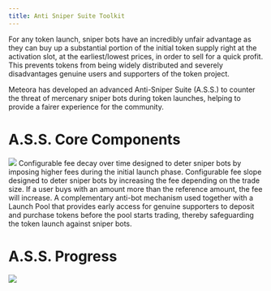 ```yaml
---
title: Anti Sniper Suite Toolkit
---
```


For any token launch, sniper bots have an incredibly unfair advantage as they can buy up a substantial portion of the initial token supply right at the activation slot, at the earliest/lowest prices, in order to sell for a quick profit. This prevents tokens from being widely distributed and severely disadvantages genuine users and supporters of the token project.

Meteora has developed an advanced Anti-Sniper Suite (A.S.S.) to counter the threat of mercenary sniper bots during token launches, helping to provide a fairer experience for the community.

# A.S.S. Core Components

<Frame>
  <img src="/images/anti-sniper-suite/ass-core-components.png" />
</Frame>

<CardGroup>
  <Card title="Fee Scheduler" href="/anti-sniper-suite/fee-scheduler" icon="square-1" iconType="solid">
    Configurable fee decay over time designed to deter sniper bots by imposing higher fees during the initial launch phase.
  </Card>
  <Card title="Rate Limiter" href="/anti-sniper-suite/rate-limiter" icon="square-2" iconType="solid">
    Configurable fee slope designed to deter sniper bots by increasing the fee depending on the trade size. If a user buys with an amount more than the reference amount, the fee will increase.
  </Card>
  <Card title="Alpha Vault" href="/anti-sniper-suite/alpha-vault" icon="square-3" iconType="solid">
    A complementary anti-bot mechanism used together with a Launch Pool that provides early access for genuine supporters to deposit and purchase tokens before the pool starts trading, thereby safeguarding the token launch against sniper bots.
  </Card>
</CardGroup>

# A.S.S. Progress

<Frame>
  <img src="/images/anti-sniper-suite/ass-progress.png" />
</Frame>